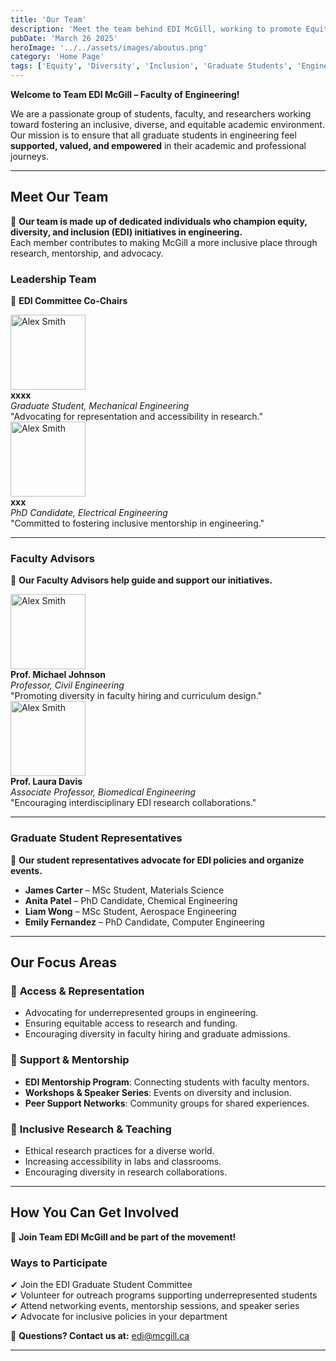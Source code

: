 ```yaml
---
title: 'Our Team'
description: 'Meet the team behind EDI McGill, working to promote Equity, Diversity, and Inclusion in the Faculty of Engineering.'
pubDate: 'March 26 2025'
heroImage: '../../assets/images/aboutus.png'
category: 'Home Page'
tags: ['Equity', 'Diversity', 'Inclusion', 'Graduate Students', 'Engineering']
---
```


**Welcome to Team EDI McGill – Faculty of Engineering!**  

We are a passionate group of students, faculty, and researchers working toward fostering an inclusive, diverse, and equitable academic environment. Our mission is to ensure that all graduate students in engineering feel **supported, valued, and empowered** in their academic and professional journeys.

---

## **Meet Our Team**
👥 **Our team is made up of dedicated individuals who champion equity, diversity, and inclusion (EDI) initiatives in engineering.**  
Each member contributes to making McGill a more inclusive place through research, mentorship, and advocacy.

### **Leadership Team**
📌 **EDI Committee Co-Chairs**

<div style={{ display: 'flex', gap: '20px', alignItems: 'center' }}>
  <img src="/project.png" width="120" height="120" alt="Alex Smith" />
  <div>
    <strong>xxxx</strong>  
    <br />
    <em>Graduate Student, Mechanical Engineering</em>  
    <br />
    "Advocating for representation and accessibility in research."
  </div>
</div>

<div style={{ display: 'flex', gap: '20px', alignItems: 'center', marginTop: '10px' }}>
  <img src="/project.png" width="120" height="120" alt="Alex Smith" />
  <div>
    <strong>xxx</strong>  
    <br />
    <em>PhD Candidate, Electrical Engineering</em>  
    <br />
    "Committed to fostering inclusive mentorship in engineering."
  </div>
</div>

---

### **Faculty Advisors**
📌 **Our Faculty Advisors help guide and support our initiatives.**

<div style={{ display: 'flex', gap: '20px', alignItems: 'center' }}>
  <img src="/project.png" width="120" height="120" alt="Alex Smith" />
  <div>
    <strong>Prof. Michael Johnson</strong>  
    <br />
    <em>Professor, Civil Engineering</em>  
    <br />
    "Promoting diversity in faculty hiring and curriculum design."
  </div>
</div>

<div style={{ display: 'flex', gap: '20px', alignItems: 'center', marginTop: '10px' }}>
  <img src="/project.png" width="120" height="120" alt="Alex Smith" />
  <div>
    <strong>Prof. Laura Davis</strong>  
    <br />
    <em>Associate Professor, Biomedical Engineering</em>  
    <br />
    "Encouraging interdisciplinary EDI research collaborations."
  </div>
</div>

---

### **Graduate Student Representatives**
📌 **Our student representatives advocate for EDI policies and organize events.**

- **James Carter** – MSc Student, Materials Science  
- **Anita Patel** – PhD Candidate, Chemical Engineering  
- **Liam Wong** – MSc Student, Aerospace Engineering  
- **Emily Fernandez** – PhD Candidate, Computer Engineering  

---

## **Our Focus Areas**

### 📌 **Access & Representation**
- Advocating for underrepresented groups in engineering.  
- Ensuring equitable access to research and funding.  
- Encouraging diversity in faculty hiring and graduate admissions.

### 📌 **Support & Mentorship**
- **EDI Mentorship Program**: Connecting students with faculty mentors.  
- **Workshops & Speaker Series**: Events on diversity and inclusion.  
- **Peer Support Networks**: Community groups for shared experiences.

### 📌 **Inclusive Research & Teaching**
- Ethical research practices for a diverse world.  
- Increasing accessibility in labs and classrooms.  
- Encouraging diversity in research collaborations.

---

## **How You Can Get Involved**

🚀 **Join Team EDI McGill and be part of the movement!**

### **Ways to Participate**
✔ Join the EDI Graduate Student Committee  
✔ Volunteer for outreach programs supporting underrepresented students  
✔ Attend networking events, mentorship sessions, and speaker series  
✔ Advocate for inclusive policies in your department  

📧 **Questions? Contact us at:** [edi@mcgill.ca](mailto:edi@mcgill.ca)

---